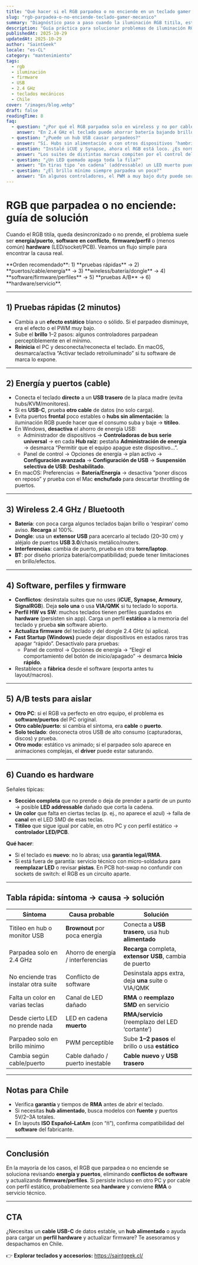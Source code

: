 ```yaml
---
title: "Qué hacer si el RGB parpadea o no enciende en un teclado gamer mecánico"
slug: "rgb-parpadea-o-no-enciende-teclado-gamer-mecanico"
summary: "Diagnóstico paso a paso cuando la iluminación RGB titila, está desincronizada o no prende: energía USB, cable, puertos, batería (2.4 GHz), software en conflicto, firmware, perfiles y fallas de LED/PCB."
description: "Guía práctica para solucionar problemas de iluminación RGB en teclados mecánicos: pruebas rápidas, ajustes de ahorro de energía en Windows/macOS, conflictos con iCUE/Synapse/Armoury, actualización de firmware y cómo identificar un LED o pista dañada. Consejos para Chile."
publishedAt: 2025-10-29
updatedAt: 2025-10-29
author: "SaintGeek"
locale: "es-CL"
category: "mantenimiento"
tags:
  - rgb
  - iluminación
  - firmware
  - USB
  - 2.4 GHz
  - teclados mecánicos
  - Chile
cover: "/images/blog.webp"
draft: false
readingTime: 8
faq:
  - question: "¿Por qué el RGB parpadea solo en wireless y no por cable?"
    answer: "En 2.4 GHz el teclado puede ahorrar batería bajando brillo o usando PWM más notorio; además, la señal puede reintentarse si hay interferencias. Acerca el dongle con un extensor USB y prueba subir el modo de rendimiento o usar cable."
  - question: "¿Puede un hub USB causar parpadeos?"
    answer: "Sí. Hubs sin alimentación o con otros dispositivos ‘hambrientos’ de energía pueden provocar caídas de voltaje (brownout) y titileo. Conecta directo a puertos traseros de la placa o usa un hub con fuente."
  - question: "Instalé iCUE y Synapse, ahora el RGB está loco. ¿Es normal?"
    answer: "Los suites de distintas marcas compiten por el control del mismo dispositivo. Desinstala lo que no uses, reinicia y deja solo un controlador o VIA/QMK si aplica."
  - question: "¿Un LED quemado apaga toda la fila?"
    answer: "En tiras tipo ‘en cadena’ (addressable) un LED muerto puede cortar la señal a los siguientes. Verás que a partir de ese punto no prende nada. Requiere servicio técnico o RMA."
  - question: "¿El brillo mínimo siempre parpadea un poco?"
    answer: "En algunos controladores, el PWM a muy bajo duty puede ser perceptible (banding o flicker). Sube 1–2 pasos el brillo o usa un efecto estático."
---
```


# RGB que **parpadea** o no **enciende**: guía de solución

Cuando el RGB titila, queda desincronizado o no prende, el problema suele ser **energía/puerto**, **software en conflicto**, **firmware/perfil** o (menos común) **hardware** (LED/socket/PCB). Veamos un flujo simple para encontrar la causa real.

<Note>
**Orden recomendado**: 1) **pruebas rápidas** → 2) **puertos/cable/energía** → 3) **wireless/batería/dongle** → 4) **software/firmware/perfiles** → 5) **pruebas A/B** → 6) **hardware/servicio**.
</Note>

---

## 1) Pruebas rápidas (2 minutos)

- Cambia a un **efecto estático** blanco o sólido. Si el parpadeo disminuye, era el efecto o el PWM muy bajo.  
- Sube el **brillo** 1–2 pasos: algunos controladores parpadean perceptiblemente en el mínimo.  
- **Reinicia** el PC y desconecta/reconecta el teclado. En macOS, desmarca/activa “Activar teclado retroiluminado” si tu software de marca lo expone.

---

## 2) Energía y puertos (cable)

- Conecta el teclado **directo** a un **USB trasero** de la placa madre (evita hubs/KVM/monitores).  
- Si es **USB-C**, prueba **otro cable** de datos (no solo carga).  
- Evita puertos **frontal** poco estables o **hubs sin alimentación**: la iluminación RGB puede hacer que el consumo suba y baje → **titileo**.  
- En Windows, **desactiva** el ahorro de energía USB:
  - Administrador de dispositivos → **Controladoras de bus serie universal** → en cada **Hub raíz**: pestaña **Administración de energía** → desmarca “Permitir que el equipo apague este dispositivo…”.
  - Panel de control → Opciones de energía → plan activo → **Configuración avanzada** → **Configuración de USB** → **Suspensión selectiva de USB**: **Deshabilitado**.  
- En macOS: Preferencias → **Batería/Energía** → desactiva “poner discos en reposo” y prueba con el Mac **enchufado** para descartar throttling de puertos.

---

## 3) Wireless 2.4 GHz / Bluetooth

- **Batería**: con poca carga algunos teclados bajan brillo o ‘respiran’ como aviso. **Recarga** al 100%.  
- **Dongle**: usa un **extensor USB** para acercarlo al teclado (20–30 cm) y aléjalo de puertos **USB 3.0**/chasis metálico/routers.  
- **Interferencias**: cambia de puerto, prueba en otra **torre/laptop**.  
- **BT**: por diseño prioriza batería/compatibilidad; puede tener limitaciones en brillo/efectos.

---

## 4) Software, perfiles y firmware

- **Conflictos**: desinstala suites que no uses (**iCUE, Synapse, Armoury, SignalRGB**). Deja **solo una** o usa **VIA/QMK** si tu teclado lo soporta.  
- **Perfil HW vs SW**: muchos teclados tienen perfiles guardados en **hardware** (persisten sin app). Carga un perfil **estático** a la memoria del teclado y prueba **sin** software abierto.  
- **Actualiza firmware** del teclado y del dongle 2.4 GHz (si aplica).  
- **Fast Startup (Windows)** puede dejar dispositivos en estados raros tras apagar “rápido”. Desactívalo para pruebas:
  - Panel de control → Opciones de energía → “Elegir el comportamiento del botón de inicio/apagado” → desmarca **Inicio rápido**.
- Restablece a **fábrica** desde el software (exporta antes tu layout/macros).

---

## 5) A/B tests para aislar

- **Otro PC**: si el RGB va perfecto en otro equipo, el problema es **software/puertos** del PC original.  
- **Otro cable/puerto**: si cambia el síntoma, era **cable** o **puerto**.  
- **Solo teclado**: desconecta otros USB de alto consumo (capturadoras, discos) y prueba.  
- **Otro modo**: estático vs animado; si el parpadeo solo aparece en animaciones complejas, el **driver** puede estar saturando.

---

## 6) Cuando es **hardware**

Señales típicas:
- **Sección completa** que no prende o deja de prender a partir de un punto → posible **LED addressable** dañado que corta la cadena.  
- **Un color** que falta en ciertas teclas (p. ej., no aparece el azul) → falla de **canal** en el LED SMD de esas teclas.  
- **Titileo** que sigue igual por cable, en otro PC y con perfil estático → **controlador LED/PCB**.

**Qué hacer**:
- Si el teclado es **nuevo**: no lo abras; usa **garantía legal/RMA**.  
- Si está fuera de garantía: servicio técnico con micro-soldadura para **reemplazar LED** o revisar **pistas**. En PCB hot-swap no confundir con sockets de switch: el RGB es un circuito aparte.

---

## Tabla rápida: síntoma → causa → solución

| Síntoma | Causa probable | Solución |
|---|---|---|
| Titileo en hub o monitor USB | **Brownout** por poca energía | Conecta a **USB trasero**, usa hub **alimentado** |
| Parpadea solo en 2.4 GHz | Ahorro de energía / interferencias | **Recarga** completa, **extensor USB**, cambia de puerto |
| No enciende tras instalar otra suite | Conflicto de software | Desinstala apps extra, deja **una** suite o VIA/QMK |
| Falta un color en varias teclas | Canal de LED dañado | **RMA** o **reemplazo SMD** en servicio |
| Desde cierto LED no prende nada | LED en cadena **muerto** | **RMA/servicio** (reemplazo del LED ‘cortante’) |
| Parpadeo solo en brillo mínimo | PWM perceptible | Sube **1–2 pasos** el brillo o usa **estático** |
| Cambia según cable/puerto | Cable dañado / puerto inestable | **Cable nuevo** y **USB trasero** |

---

## Notas para Chile

- Verifica **garantía** y tiempos de **RMA** antes de abrir el teclado.  
- Si necesitas **hub alimentado**, busca modelos con **fuente** y puertos 5V/2–3A totales.  
- En layouts **ISO Español–LatAm** (con “ñ”), confirma compatibilidad del **software** del fabricante.

---

## Conclusión

En la mayoría de los casos, el RGB que parpadea o no enciende se soluciona revisando **energía y puertos**, eliminando **conflictos de software** y actualizando **firmware/perfiles**. Si persiste incluso en otro PC y por cable con perfil estático, probablemente sea **hardware** y conviene **RMA** o servicio técnico.

---

## CTA

¿Necesitas un **cable USB-C** de datos estable, un **hub alimentado** o ayuda para cargar un **perfil hardware** y actualizar firmware? Te asesoramos y despachamos en Chile.

👉 **Explorar teclados y accesorios:** https://saintgeek.cl/
